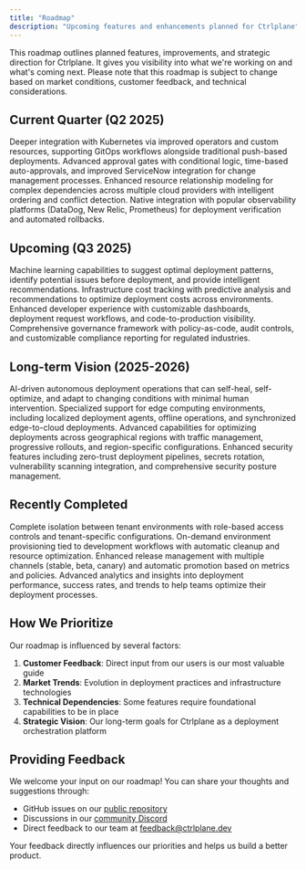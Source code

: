 ```yaml
---
title: "Roadmap"
description: "Upcoming features and enhancements planned for Ctrlplane"
---
```


This roadmap outlines planned features, improvements, and strategic direction
for Ctrlplane. It gives you visibility into what we're working on and what's
coming next. Please note that this roadmap is subject to change based on market
conditions, customer feedback, and technical considerations.

## Current Quarter (Q2 2025)

<CardGroup cols={2}>
  <Card
    title="Enhanced Kubernetes Integration"
    icon="circle-nodes"
    iconType="duotone"
  >
    Deeper integration with Kubernetes via improved operators and custom
    resources, supporting GitOps workflows alongside traditional push-based
    deployments.
  </Card>
  <Card
    title="Approval Workflow Enhancements"
    icon="signature"
    iconType="duotone"
  >
    Advanced approval gates with conditional logic, time-based auto-approvals,
    and improved ServiceNow integration for change management processes.
  </Card>
  <Card
    title="Cross-Cloud Resource Dependency"
    icon="diagram-project"
    iconType="duotone"
  >
    Enhanced resource relationship modeling for complex dependencies across
    multiple cloud providers with intelligent ordering and conflict detection.
  </Card>
  <Card title="Observability Integrations" icon="chart-line" iconType="duotone">
    Native integration with popular observability platforms (DataDog, New Relic,
    Prometheus) for deployment verification and automated rollbacks.
  </Card>
</CardGroup>

## Upcoming (Q3 2025)

<CardGroup cols={2}>
  <Card
    title="AI-Assisted Deployment Intelligence"
    icon="brain"
    iconType="duotone"
  >
    Machine learning capabilities to suggest optimal deployment patterns,
    identify potential issues before deployment, and provide intelligent
    recommendations.
  </Card>
  <Card
    title="Cost Optimization Engine"
    icon="money-bill-trend-up"
    iconType="duotone"
  >
    Infrastructure cost tracking with predictive analysis and recommendations to
    optimize deployment costs across environments.
  </Card>
  <Card
    title="Self-Service Developer Portal"
    icon="user-gear"
    iconType="duotone"
  >
    Enhanced developer experience with customizable dashboards, deployment
    request workflows, and code-to-production visibility.
  </Card>
  <Card
    title="Compliance Policy Framework"
    icon="shield-check"
    iconType="duotone"
  >
    Comprehensive governance framework with policy-as-code, audit controls, and
    customizable compliance reporting for regulated industries.
  </Card>
</CardGroup>

## Long-term Vision (2025-2026)

<CardGroup cols={2}>
  <Card
    title="Autonomous Deployment Operations"
    icon="robot"
    iconType="duotone"
  >
    AI-driven autonomous deployment operations that can self-heal,
    self-optimize, and adapt to changing conditions with minimal human
    intervention.
  </Card>
  <Card title="Edge Computing Support" icon="network-wired" iconType="duotone">
    Specialized support for edge computing environments, including localized
    deployment agents, offline operations, and synchronized edge-to-cloud
    deployments.
  </Card>
  <Card title="Multi-Region Optimization" icon="globe" iconType="duotone">
    Advanced capabilities for optimizing deployments across geographical regions
    with traffic management, progressive rollouts, and region-specific
    configurations.
  </Card>
  <Card
    title="Enterprise Security Framework"
    icon="lock-keyhole"
    iconType="duotone"
  >
    Enhanced security features including zero-trust deployment pipelines,
    secrets rotation, vulnerability scanning integration, and comprehensive
    security posture management.
  </Card>
</CardGroup>

## Recently Completed

<CardGroup cols={2}>
  <Card
    title="Multi-Tenant Workspaces"
    icon="users-between-lines"
    iconType="duotone"
  >
    Complete isolation between tenant environments with role-based access
    controls and tenant-specific configurations.
  </Card>
  <Card title="Ephemeral Environments" icon="wind" iconType="duotone">
    On-demand environment provisioning tied to development workflows with
    automatic cleanup and resource optimization.
  </Card>
  <Card title="Release Channels" icon="code-branch" iconType="duotone">
    Enhanced release management with multiple channels (stable, beta, canary)
    and automatic promotion based on metrics and policies.
  </Card>
  <Card title="Deployment Analytics" icon="chart-line" iconType="duotone">
    Advanced analytics and insights into deployment performance, success rates,
    and trends to help teams optimize their deployment processes.
  </Card>
</CardGroup>

## How We Prioritize

Our roadmap is influenced by several factors:

1. **Customer Feedback**: Direct input from our users is our most valuable guide
2. **Market Trends**: Evolution in deployment practices and infrastructure technologies
3. **Technical Dependencies**: Some features require foundational capabilities to be in place
4. **Strategic Vision**: Our long-term goals for Ctrlplane as a deployment orchestration platform

## Providing Feedback

We welcome your input on our roadmap! You can share your thoughts and suggestions through:

- GitHub issues on our [public repository](https://github.com/ctrlplanedev/ctrlplane)
- Discussions in our [community Discord](https://ctrlplane.dev/discord)
- Direct feedback to our team at [feedback@ctrlplane.dev](mailto:feedback@ctrlplane.dev)

Your feedback directly influences our priorities and helps us build a better product.

